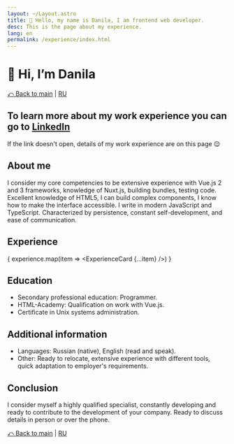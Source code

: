 ```yaml
---
layout: ~/Layout.astro
title: 👋 Hello, my name is Danila, I am frontend web developer.
desc: This is the page about my experience.
lang: en
permalink: /experience/index.html
---
```



# 👋 Hi, I’m Danila

[⤺ Back to main](/) | [RU](/experience/ru)

## To learn more about my work experience you can go to [LinkedIn](https://www.linkedin.com/in/bdanila/)

If the link doesn't open, details of my work experience are on this page 😌

## About me

I consider my core competencies to be extensive experience with Vue.js 2 and 3 frameworks, knowledge of Nuxt.js, building bundles, testing code. Excellent knowledge of HTML5, I can build complex components, I know how to make the interface accessible. I write in modern JavaScript and TypeScript. Characterized by persistence, constant self-development, and ease of communication.

## Experience

{ experience.map(item => <ExperienceCard {...item} />) }

## Education

- Secondary professional education: Programmer.
- HTML-Academy: Qualification on work with Vue.js.
- Certificate in Unix systems administration.

## Additional information

- Languages: Russian (native), English (read and speak).
- Other: Ready to relocate, extensive experience with different tools, quick adaptation to employer's requirements.

## Conclusion

I consider myself a highly qualified specialist, constantly developing and ready to contribute to the development of your company. Ready to discuss details in person or over the phone.

[⤺ Back to main](/) | [RU](/experience/ru)

